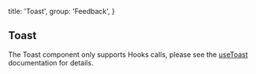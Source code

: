 
  title: 'Toast',
  group: 'Feedback',
}

## Toast

The Toast component only supports Hooks calls, please see the [useToast](/en-us/hooks/use-toast 'Toast Hooks') documentation for details.

<Attributes edit="/pages/en-us/components/toast.mdx" />

